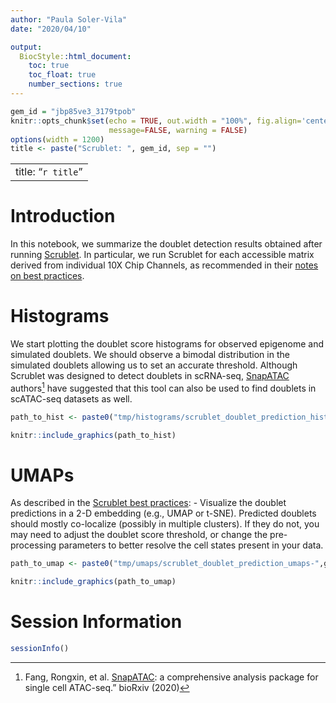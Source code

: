 ```yaml
---
author: "Paula Soler-Vila"
date: "2020/04/10"

output: 
  BiocStyle::html_document:
    toc: true
    toc_float: true
    number_sections: true
---
```


```r
gem_id = "jbp85ve3_3179tpob"
knitr::opts_chunk$set(echo = TRUE, out.width = "100%", fig.align='center', 
                      message=FALSE, warning = FALSE)
options(width = 1200)
title <- paste("Scrublet: ", gem_id, sep = "")
```

---
title: "`r title`"
---

# Introduction

In this notebook, we summarize the doublet detection results obtained after running [Scrublet](https://www.sciencedirect.com/science/article/pii/S2405471218304745). 
In particular, we run Scrublet for each accessible matrix derived from individual 10X Chip Channels, as recommended in their [notes on best practices](https://github.com/swolock/scrublet).

# Histograms

We start plotting the doublet score histograms for observed epigenome and simulated doublets. We should observe a bimodal distribution in the simulated doublets allowing us to set an accurate threshold. Although Scrublet was designed to detect doublets in scRNA-seq,
[SnapATAC](https://www.biorxiv.org/content/10.1101/615179v3.full) authors[^1]
have suggested that this tool can also be used to find doublets in scATAC-seq datasets as well.

[^1]: Fang, Rongxin, et al. [SnapATAC](https://www.biorxiv.org/content/10.1101/615179v3.full): a comprehensive analysis package for single cell ATAC-seq." bioRxiv (2020)

```r
path_to_hist <- paste0("tmp/histograms/scrublet_doublet_prediction_histograms-",gem_id, ".png")
```

```r
knitr::include_graphics(path_to_hist)
```


# UMAPs
As described in the [Scrublet best practices](https://github.com/swolock/scrublet):
- Visualize the doublet predictions in a 2-D embedding (e.g., UMAP or t-SNE). Predicted doublets should mostly co-localize (possibly in multiple clusters). If they do not, you may need to adjust the doublet score threshold, or change the pre-processing parameters to better resolve the cell states present in your data.


```r
path_to_umap <- paste0("tmp/umaps/scrublet_doublet_prediction_umaps-",gem_id, ".png")
```

```r
knitr::include_graphics(path_to_umap)
```

# Session Information

```r
sessionInfo()
```
